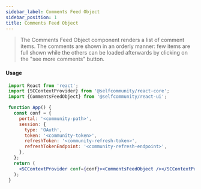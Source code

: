 ```yaml
---
sidebar_label: Comments Feed Object
sidebar_position: 1
title: Comments Feed Object
---
```


> The Comments Feed Object component renders a list of comment items.
The comments are shown in an orderly manner: few items are full shown while the others can be loaded afterwards by clicking on the "see more comments" button.


[//]: # (<Logged><CommentsFeedObject/></Logged>)

#### Usage

```jsx
 import React from 'react';
 import {SCContextProvider} from '@selfcommunity/react-core';
 import {CommentsFeedObject} from '@selfcommunity/react-ui';

 function App() {
   const conf = {
     portal: '<community-path>',
     session: {
       type: 'OAuth',
       token: '<community-token>',
       refreshToken: '<community-refresh-token>',
       refreshTokenEndpoint: '<community-refresh-endpoint>',
     },
   };
   return (
     <SCContextProvider conf={conf}><CommentsFeedObject /></SCContextProvider>
   );
 }
```